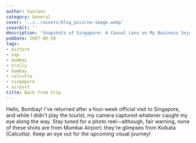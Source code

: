 ```yaml
---
author: Santanu
category: General
cover: '../../assets/blog_pics/no-image.webp'
coverAlt: ''
description: 'Snapshots of Singapore: A Casual Lens on My Business Sojourn'
pubDate: 2007-08-20
tags:
- picture
- nap
- mumbai
- trolly
- bombay
- calcutta
- singapore
- airport
title: Back from trip
---
```


Hello, Bombay! I've returned after a four-week official visit to Singapore, and while I didn't play the tourist, my camera captured whatever caught my eye along the way. Stay tuned for a photo reel—although, fair warning, none of these shots are from Mumbai Airport; they're glimpses from Kolkata (Calcutta). Keep an eye out for the upcoming visual journey!
